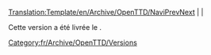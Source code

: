 <noinclude>[[Translation:Template/en/Archive/OpenTTD/NaviPrevNext]]</noinclude><includeonly>[[Category:fr/Archive/OpenTTD/Versions]]</includeonly>
[[{{{prec}}}/Fr|{{{prec}}}]] | '''{{PAGENAME}}''' | [[{{{suiv}}}/Fr|{{{suiv}}}]]

Cette version a été livrée le {{{date}}}.